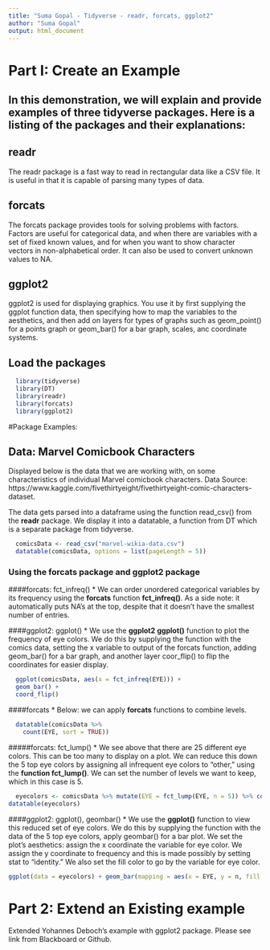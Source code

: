 ```yaml
---
title: "Suma Gopal - Tidyverse - readr, forcats, ggplot2"
author: "Suma Gopal"
output: html_document
---
```

# Part I: Create an Example

## In this demonstration, we will explain and provide examples of three tidyverse packages. Here is a listing of the packages and their explanations: 

## readr
The readr package is a fast way to read in rectangular data like a CSV file. It is useful in that it is capable of parsing many types of data.

## forcats
The forcats package provides tools for solving problems with factors. Factors are useful for categorical data, and when there are variables with a set of fixed known values, and for when you want to show character vectors in non-alphabetical order. It can also be used to convert unknown values to NA.  

## ggplot2
ggplot2 is used for displaying graphics. You use it by first supplying the ggplot function data, then specifying how to map the variables to the aesthetics, and then add on layers for types of graphs such as geom_point() for a points graph or geom_bar() for a bar graph, scales, anc coordinate systems.  

## Load the packages
```r
  library(tidyverse)
  library(DT)
  library(readr)
  library(forcats)
  library(ggplot2)
```

#Package Examples:

## Data: Marvel Comicbook Characters
Displayed below is the data that we are working with, on some characteristics of individual Marvel comicbook characters. Data Source: https://www.kaggle.com/fivethirtyeight/fivethirtyeight-comic-characters-dataset.  

The data gets parsed into a dataframe using the function read_csv() from the **readr** package. We display it into a datatable, a function from DT which is a separate package from tidyverse.  
```r
  comicsData <- read_csv("marvel-wikia-data.csv")
  datatable(comicsData, options = list(pageLength = 5))
```

### Using the forcats package and ggplot2 package
####forcats: fct_infreq()
* We can order unordered categorical variables by its frequency using the **forcats** function **fct_infreq()**. As a side note: it automatically puts NA's at the top, despite that it doesn't have the smallest number of entries.  

####ggplot2: ggplot()
* We use the **ggplot2** **ggplot()** function to plot the frequency of eye colors. We do this by supplying the function with the comics data, setting the x variable to output of the forcats function, adding geom_bar() for a bar graph, and another layer coor_flip() to flip the coordinates for easier display.  
```r
  ggplot(comicsData, aes(x = fct_infreq(EYE))) + 
  geom_bar() + 
  coord_flip()
```

####forcats
* Below: we can apply **forcats** functions to combine levels.    
```r
  datatable(comicsData %>%
    count(EYE, sort = TRUE))
```

#####forcats: fct_lump()
* We see above that there are 25 different eye colors. This can be too many to display on a plot. We can reduce this down the 5 top eye colors by assigning all infrequent eye colors to "other," using the **function fct_lump()**. We can set the number of levels we want to keep, which in this case is 5.    
```r
  eyecolors <- comicsData %>% mutate(EYE = fct_lump(EYE, n = 5)) %>% count(EYE, sort = TRUE)
datatable(eyecolors)
```

####ggplot2: ggplot(), geombar()
* We use the **ggplot()**  function to view this reduced set of eye colors. We do this by supplying the function with the data of the 5 top eye colors, apply geombar() for a bar plot. We set the plot's aesthetics: assign the x coordinate the variable for eye color. We assign the y coordinate to frequency and this is made possibly by setting stat to "identity."  We also set the fill color to go by the variable for eye color.  
```r
ggplot(data = eyecolors) + geom_bar(mapping = aes(x = EYE, y = n, fill = EYE), stat = "identity")
```

# Part 2: Extend an Existing example
Extended Yohannes Deboch's example with ggplot2 package. Please see link from Blackboard or Github.  